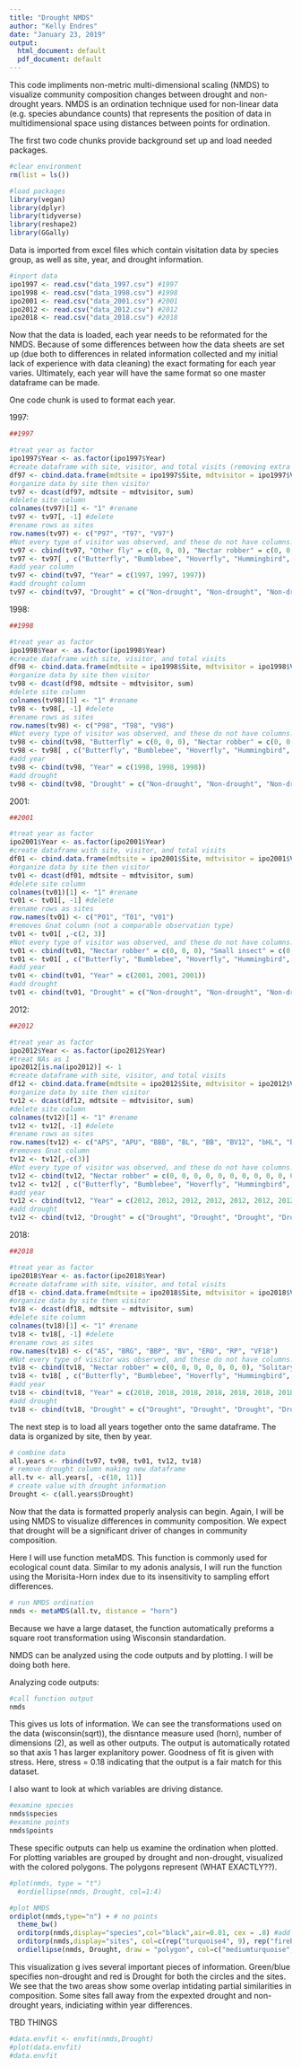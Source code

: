 ```yaml
---
title: "Drought NMDS"
author: "Kelly Endres"
date: "January 23, 2019"
output:
  html_document: default
  pdf_document: default
---
```


This code impliments non-metric multi-dimensional scaling (NMDS) to visualize community composition changes between drought and non-drought years. NMDS is an ordination technique used for non-linear data (e.g. species abundance counts) that represents the position of data in multidimensional space using distances between points for ordination.

The first two code chunks provide background set up and load needed packages. 

```r

#clear environment
rm(list = ls())
```

```r

#load packages
library(vegan)
library(dplyr)
library(tidyverse)
library(reshape2)
library(GGally)
```


Data is imported from excel files which contain visitation data by species group, as well as site, year, and drought information. 

```r

#inport data
ipo1997 <- read.csv("data_1997.csv") #1997
ipo1998 <- read.csv("data_1998.csv") #1998
ipo2001 <- read.csv("data_2001.csv") #2001
ipo2012 <- read.csv("data_2012.csv") #2012
ipo2018 <- read.csv("data_2018.csv") #2018
```

Now that the data is loaded, each year needs to be reformated for the NMDS. Because of some differences between how the data sheets are set up (due both to differences in related information collected and my initial lack of experience with data cleaning) the exact formating for each year varies. Ultimately, each year will have the same format so one master dataframe can be made. 

One code chunk is used to format each year. 

1997: 

```r

##1997

#treat year as factor
ipo1997$Year <- as.factor(ipo1997$Year)
#create dataframe with site, visitor, and total visits (removing extra information)
df97 <- cbind.data.frame(mdtsite = ipo1997$Site, mdtvisitor = ipo1997$Visitor, total.vis = ipo1997$Total.Visits)
#organize data by site then visitor
tv97 <- dcast(df97, mdtsite ~ mdtvisitor, sum)
#delete site column
colnames(tv97)[1] <- "1" #rename
tv97 <- tv97[, -1] #delete
#rename rows as sites
row.names(tv97) <- c("P97", "T97", "V97")
#Not every type of visitor was observed, and these do not have columns. Columns for missing visitors need to be added so that the years can be combined. 
tv97 <- cbind(tv97, "Other fly" = c(0, 0, 0), "Nectar robber" = c(0, 0, 0), "Small insect" = c(0, 0, 0), "Wasp" = c(0, 0, 0)) #add missing columns
tv97 <- tv97[ , c("Butterfly", "Bumblebee", "Hoverfly", "Hummingbird", "Nectar robber", "Other fly", "Small insect", "Solitary bee", "Wasp")] #order columns alphabetically
#add year column
tv97 <- cbind(tv97, "Year" = c(1997, 1997, 1997))
#add drought column
tv97 <- cbind(tv97, "Drought" = c("Non-drought", "Non-drought", "Non-drought"))
```

1998: 

```r

##1998

#treat year as factor
ipo1998$Year <- as.factor(ipo1998$Year)
#create dataframe with site, visitor, and total visits
df98 <- cbind.data.frame(mdtsite = ipo1998$Site, mdtvisitor = ipo1998$Visitor, total.vis = ipo1998$Total.Visits)
#organize data by site then visitor
tv98 <- dcast(df98, mdtsite ~ mdtvisitor, sum)
#delete site column
colnames(tv98)[1] <- "1" #rename
tv98 <- tv98[, -1] #delete
#rename rows as sites
row.names(tv98) <- c("P98", "T98", "V98")
#Not every type of visitor was observed, and these do not have columns. Columns for missing visitors need to be added so that the years can be combined. 
tv98 <- cbind(tv98, "Butterfly" = c(0, 0, 0), "Nectar robber" = c(0, 0, 0), "Small insect" = c(0, 0, 0), "Wasp" = c(0, 0, 0)) #add missing columns
tv98 <- tv98[ , c("Butterfly", "Bumblebee", "Hoverfly", "Hummingbird", "Nectar robber", "Other fly", "Small insect", "Solitary bee", "Wasp")] #order columns alphabetically
#add year
tv98 <- cbind(tv98, "Year" = c(1998, 1998, 1998))
#add drought
tv98 <- cbind(tv98, "Drought" = c("Non-drought", "Non-drought", "Non-drought"))
```

2001:

```r

##2001

#treat year as factor
ipo2001$Year <- as.factor(ipo2001$Year)
#create dataframe with site, visitor, and total visits
df01 <- cbind.data.frame(mdtsite = ipo2001$Site, mdtvisitor = ipo2001$Visitor, total.vis = ipo2001$Total.Visits)
#organize data by site then visitor
tv01 <- dcast(df01, mdtsite ~ mdtvisitor, sum)
#delete site column
colnames(tv01)[1] <- "1" #rename
tv01 <- tv01[, -1] #delete
#rename rows as sites
row.names(tv01) <- c("P01", "T01", "V01")
#removes Gnat column (not a comparable observation type)
tv01 <- tv01[ ,-c(2, 3)] 
#Not every type of visitor was observed, and these do not have columns. Columns for missing visitors need to be added so that the years can be combined. 
tv01 <- cbind(tv01, "Nectar robber" = c(0, 0, 0), "Small insect" = c(0, 0, 0), "Butterfly" = c(0, 0, 0)) #add missing columns
tv01 <- tv01[ , c("Butterfly", "Bumblebee", "Hoverfly", "Hummingbird", "Nectar robber", "Other fly", "Small insect", "Solitary bee", "Wasp")] #order columns
#add year
tv01 <- cbind(tv01, "Year" = c(2001, 2001, 2001))
#add drought
tv01 <- cbind(tv01, "Drought" = c("Non-drought", "Non-drought", "Non-drought"))
```

2012:

```r

##2012

#treat year as factor
ipo2012$Year <- as.factor(ipo2012$Year)
#treat NAs as 1
ipo2012[is.na(ipo2012)] <- 1
#create dataframe with site, visitor, and total visits
df12 <- cbind.data.frame(mdtsite = ipo2012$Site, mdtvisitor = ipo2012$Visitor, total.vis = ipo2012$Total.Visits)
#organize data by site then visitor
tv12 <- dcast(df12, mdtsite ~ mdtvisitor, sum)
#delete site column
colnames(tv12)[1] <- "1" #rename
tv12 <- tv12[, -1] #delete
#rename rows as sites
row.names(tv12) <- c("APS", "APU", "BBB", "BL", "BB", "BV12", "bHL", "bHU", "ELL", "ELU", "EGH", "KP", "LLP1", "LLP2", "LLP3", "LLP4", "MFML", "MFMU", "ODR", "RPL", "RPU", "SVF", "SR", "UdH", "VF12", "VF212")
#removes Gnat column
tv12 <- tv12[,-c(3)]
#Not every type of visitor was observed, and these do not have columns. Columns for missing visitors need to be added so that the years can be combined. 
tv12 <- cbind(tv12, "Nectar robber" = c(0, 0, 0, 0, 0, 0, 0, 0, 0, 0, 0, 0, 0, 0, 0, 0, 0, 0, 0, 0, 0, 0, 0, 0, 0, 0)) #add missing columns
tv12 <- tv12[ , c("Butterfly", "Bumblebee", "Hoverfly", "Hummingbird", "Nectar robber", "Other fly", "Small insect", "Solitary bee", "Wasp")] #order columns
#add year
tv12 <- cbind(tv12, "Year" = c(2012, 2012, 2012, 2012, 2012, 2012, 2012, 2012, 2012, 2012, 2012, 2012, 2012, 2012, 2012, 2012, 2012, 2012, 2012, 2012, 2012, 2012, 2012, 2012, 2012, 2012))
#add drought
tv12 <- cbind(tv12, "Drought" = c("Drought", "Drought", "Drought", "Drought", "Drought", "Drought", "Drought", "Drought", "Drought", "Drought", "Drought", "Drought", "Drought", "Drought", "Drought", "Drought", "Drought", "Drought", "Drought", "Drought", "Drought", "Drought", "Drought", "Drought", "Drought", "Drought"))
```

2018: 

```r

##2018

#treat year as factor
ipo2018$Year <- as.factor(ipo2018$Year)
#create dataframe with site, visitor, and total visits
df18 <- cbind.data.frame(mdtsite = ipo2018$Site, mdtvisitor = ipo2018$Visitor, total.vis = ipo2018$Total.Visits)
#organize data by site then visitor
tv18 <- dcast(df18, mdtsite ~ mdtvisitor, sum)
#delete site column
colnames(tv18)[1] <- "1" #rename
tv18 <- tv18[, -1] #delete
#rename rows as sites
row.names(tv18) <- c("AS", "BRG", "BBP", "BV", "ERO", "RP", "VF18")
#Not every type of visitor was observed, and these do not have columns. Columns for missing visitors need to be added so that the years can be combined. 
tv18 <- cbind(tv18, "Nectar robber" = c(0, 0, 0, 0, 0, 0, 0), "Solitary bee" = c(0, 0, 0, 0, 0, 0, 0)) #add missing columns
tv18 <- tv18[ , c("Butterfly", "Bumblebee", "Hoverfly", "Hummingbird", "Nectar robber", "Other fly", "Small insect", "Solitary bee", "Wasp")] #order columns
#add year
tv18 <- cbind(tv18, "Year" = c(2018, 2018, 2018, 2018, 2018, 2018, 2018))
#add drought
tv18 <- cbind(tv18, "Drought" = c("Drought", "Drought", "Drought", "Drought", "Drought", "Drought", "Drought"))
```


The next step is to load all years together onto the same dataframe. The data is organized by site, then by year. 

```r

# combine data
all.years <- rbind(tv97, tv98, tv01, tv12, tv18)
# remove drought column making new dataframe
all.tv <- all.years[, -c(10, 11)]
# create value with drought information
Drought <- c(all.years$Drought)
```

Now that the data is formatted properly analysis can begin. Again, I will be using NMDS to visualize differences in community composition. We expect that drought will be a significant driver of changes in community composition. 

Here I will use function metaMDS. This function is commonly used for ecological count data. Similar to my adonis analysis, I will run the function using the Morisita-Horn index due to its insensitivity to sampling effort differences. 

```r
# run NMDS ordination
nmds <- metaMDS(all.tv, distance = "horn")
```

Because we have a large dataset, the function automatically preforms a square root transformation using Wisconsin standardation. 

NMDS can be analyzed using the code outputs and by plotting. I will be doing both here. 

Analyzing code outputs:

```r
#call function output
nmds

```

This gives us lots of information. We can see the transformations used on the data (wisconsin(sqrt)), the disntance measure used (horn), number of dimensions (2), as well as other outputs. The output is automatically rotated so that axis 1 has larger explanitory power. Goodness of fit is given with stress. Here, stress = 0.18 indicating that the output is a fair match for this dataset. 

I also want to look at which variables are driving distance. 

```r
#examine species
nmds$species
#examine points
nmds$points
```

These specific outputs can help us examine the ordination when plotted. For plotting variables are grouped by drought and non-drought, visualized with the colored polygons. The polygons represent (WHAT EXACTLY??). 

```r
#plot(nmds, type = "t") 
  #ordiellipse(nmds, Drought, col=1:4)

#plot NMDS
ordiplot(nmds,type="n") + # no points 
  theme_bw()
  orditorp(nmds,display="species",col="black",air=0.01, cex = .8) #add speices
  orditorp(nmds,display="sites", col=c(rep("turquoise4", 9), rep("firebrick", 33)), cex=1, air=0.01) #add sites
  ordiellipse(nmds, Drought, draw = "polygon", col=c("mediumturquoise", "indianred1"), kind = "sd", alpha = c(50, 50)) #add overlap circles 

```


This visualization g ives several important pieces of information. Green/blue specifies non-drought and red is Drought for both the circles and the sites. We see that the two areas show some overlap intidating partial similarities in composition. Some sites fall away from the expexted drought and non-drought years, indiciating within year differences. 

TBD THINGS
```r
#data.envfit <- envfit(nmds,Drought)
#plot(data.envfit)
#data.envfit
```

